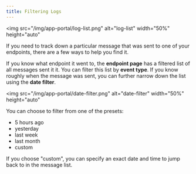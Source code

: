 ```yaml
---
title: Filtering Logs
---
```


<img
  src="/img/app-portal/log-list.png"
  alt="log-list"
  width="50%"
  height="auto"
></img>

If you need to track down a particular message that was sent to one of your
endpoints, there are a few ways to help you find it.

If you know what endpoint it went to, the **endpoint page** has a filtered
list of all messages sent it it. You can filter this list by
**event type**. If you know roughly when the message was sent, you can further
narrow down the list using the **date filter**.

<img
  src="/img/app-portal/date-filter.png"
  alt="date-filter"
  width="50%"
  height="auto"
></img>

You can choose to filter from one of the presets:

- 5 hours ago
- yesterday
- last week
- last month
- custom

If you choose "custom", you can specify an exact date and time to jump back to
in the message list.
